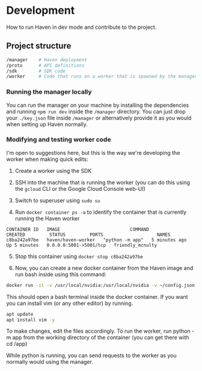 # Development

How to run Haven in dev mode and contribute to the project.

## Project structure

```bash
/manager 	# Haven deployment
/proto 		# API definitions
/sdk		# SDK code
/worker		# Code that runs on a worker that is spawned by the manager
```

### Running the manager locally

You can run the manager on your machine by installing the dependencies and running `npm run dev` inside the `/manager` directory. You can just drop your `./key.json` file inside `/manager` or alternatively provide it as you would when setting up Haven normally.

### Modifying and testing worker code

I'm open to suggestions here, but this is the way we're developing the worker when making quick edits:

1. Create a worker using the SDK

2. SSH into the machine that is running the worker (you can do this using the `gcloud` CLI or the Google Cloud Console web-UI)

3. Switch to superuser using `sudo su`

4. Run `docker container ps -a` to identify the container that is currently running the Haven worker

```filename="example output"
CONTAINER ID   IMAGE                          COMMAND           CREATED         STATUS         PORTS                    NAMES
c8ba242a97be   haven/haven-worker   "python -m app"   5 minutes ago   Up 5 minutes   0.0.0.0:5001->5001/tcp   friendly_mcnulty
```

5. Stop this container using `docker stop c8ba242a97be`

6. Now, you can create a new docker container from the Haven image and run bash inside using this command:

```bash copy
docker run -it -v /usr/local/nvidia:/usr/local/nvidia -v ~/config.json:/app/config.json --gpus all -p 50051:50051 konsti1/peacefulplace-worker /bin/bash
```

This should open a bash terminal inside the docker container. If you want you can install vim (or any other editor) by running.

```bash
apt update
apt install vim -y
```

To make changes, edit the files accordingly. To run the worker, run python -m app from the working directory of the container (you can get there with cd /app)

While python is running, you can send requests to the worker as you normally would using the manager.
